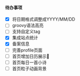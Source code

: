 #### 待办事项

- [x] 将日期格式调整成YYYY/MM/DD
- [ ] groovy语法高亮
- [ ] 支持自定义tag
- [x] 集成站点统计
- [x] 备案信息
- [ ] 完善profile页面
- [ ] 首页增加日历展示📆
- [ ] 首页每日一首小诗
- [ ] 首页粒子动画背景
